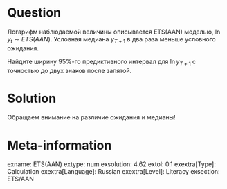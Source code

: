 Question
========

Логарифм наблюдаемой величины описывается ETS(AAN) моделью, $\ln y_t \sim ETS(AAN)$.
Условная медиана $y_{T+1}$ в два раза меньше условного ожидания.

Найдите ширину 95\%-го предиктивного интервал для $\ln y_{T+1}$ с точностью до двух знаков после запятой. 

Solution
========

Обращаем внимание на различие ожидания и медианы!

Meta-information
================
exname: ETS(AAN)
extype: num
exsolution: 4.62
extol: 0.1
exextra[Type]: Calculation
exextra[Language]: Russian
exextra[Level]: Literacy
exsection: ETS/AAN
